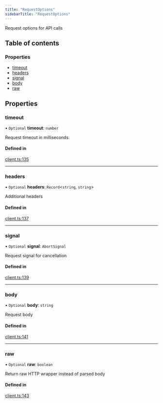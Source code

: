 ```yaml
---
title: "RequestOptions"
sidebarTitle: "RequestOptions"
---
```


Request options for API calls

## Table of contents

### Properties

- [timeout](/xdks/typescript/reference/interfaces/RequestOptions#timeout)
- [headers](/xdks/typescript/reference/interfaces/RequestOptions#headers)
- [signal](/xdks/typescript/reference/interfaces/RequestOptions#signal)
- [body](/xdks/typescript/reference/interfaces/RequestOptions#body)
- [raw](/xdks/typescript/reference/interfaces/RequestOptions#raw)

## Properties

### timeout

• `Optional` **timeout**: `number`

Request timeout in milliseconds

#### Defined in

[client.ts:135](https://github.com/xdevplatform/xdk/blob/298ca9350d035e40e7c8ee0753c50052819a41e2/xdk/typescript/src/client.ts#L135)

___

### headers

• `Optional` **headers**: `Record`\<`string`, `string`\>

Additional headers

#### Defined in

[client.ts:137](https://github.com/xdevplatform/xdk/blob/298ca9350d035e40e7c8ee0753c50052819a41e2/xdk/typescript/src/client.ts#L137)

___

### signal

• `Optional` **signal**: `AbortSignal`

Request signal for cancellation

#### Defined in

[client.ts:139](https://github.com/xdevplatform/xdk/blob/298ca9350d035e40e7c8ee0753c50052819a41e2/xdk/typescript/src/client.ts#L139)

___

### body

• `Optional` **body**: `string`

Request body

#### Defined in

[client.ts:141](https://github.com/xdevplatform/xdk/blob/298ca9350d035e40e7c8ee0753c50052819a41e2/xdk/typescript/src/client.ts#L141)

___

### raw

• `Optional` **raw**: `boolean`

Return raw HTTP wrapper instead of parsed body

#### Defined in

[client.ts:143](https://github.com/xdevplatform/xdk/blob/298ca9350d035e40e7c8ee0753c50052819a41e2/xdk/typescript/src/client.ts#L143)
